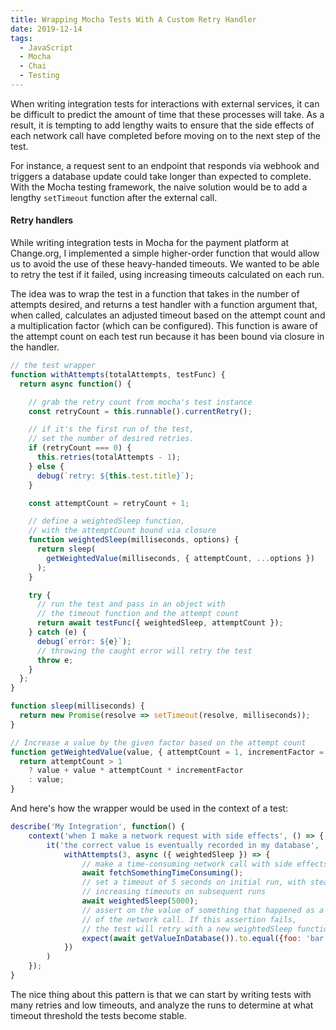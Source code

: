 ```yaml
---
title: Wrapping Mocha Tests With A Custom Retry Handler
date: 2019-12-14
tags:
  - JavaScript
  - Mocha
  - Chai
  - Testing
---
```


When writing integration tests for interactions with external services, it can be difficult to predict the amount of time that these processes will take. As a result, it is tempting to add lengthy waits to ensure that the side effects of each network call have completed before moving on to the next step of the test.

For instance, a request sent to an endpoint that responds via webhook and triggers a database update could take longer than expected to complete. With the Mocha testing framework, the naive solution would be to add a lengthy `setTimeout` function after the external call.

#### Retry handlers

While writing integration tests in Mocha for the payment platform at Change.org, I implemented a simple higher-order function that would allow us to avoid the use of these heavy-handed timeouts. We wanted to be able to retry the test if it failed, using increasing timeouts calculated on each run.

The idea was to wrap the test in a function that takes in the number of attempts desired, and returns a test handler with a function argument that, when called, calculates an adjusted timeout based on the attempt count and a multiplication factor (which can be configured). This function is aware of the attempt count on each test run because it has been bound via closure in the handler.

```js:title=test_utils.js
// the test wrapper
function withAttempts(totalAttempts, testFunc) {
  return async function() {

    // grab the retry count from mocha's test instance
    const retryCount = this.runnable().currentRetry();

    // if it's the first run of the test, 
    // set the number of desired retries.
    if (retryCount === 0) {
      this.retries(totalAttempts - 1);
    } else {
      debug(`retry: ${this.test.title}`);
    }

    const attemptCount = retryCount + 1;

    // define a weightedSleep function, 
    // with the attemptCount bound via closure
    function weightedSleep(milliseconds, options) {
      return sleep(
        getWeightedValue(milliseconds, { attemptCount, ...options })
      );
    }

    try {
      // run the test and pass in an object with 
      // the timeout function and the attempt count
      return await testFunc({ weightedSleep, attemptCount });
    } catch (e) {
      debug(`error: ${e}`);
      // throwing the caught error will retry the test
      throw e;
    }
  };
}

function sleep(milliseconds) {
  return new Promise(resolve => setTimeout(resolve, milliseconds));
}

// Increase a value by the given factor based on the attempt count
function getWeightedValue(value, { attemptCount = 1, incrementFactor = 0.5 }) {
  return attemptCount > 1
    ? value + value * attemptCount * incrementFactor
    : value;
}
```

And here's how the wrapper would be used in the context of a test:

```js:title=my_integration.test.js
describe('My Integration', function() {
    context('when I make a network request with side effects', () => {
        it('the correct value is eventually recorded in my database', 
            withAttempts(3, async ({ weightedSleep }) => {
                // make a time-consuming network call with side effects
                await fetchSomethingTimeConsuming();
                // set a timeout of 5 seconds on initial run, with steadily
                // increasing timeouts on subsequent runs
                await weightedSleep(5000);
                // assert on the value of something that happened as a side effect
                // of the network call. If this assertion fails,
                // the test will retry with a new weightedSleep function
                expect(await getValueInDatabase()).to.equal({foo: 'bar'})
            })
        )
    });
}
```

The nice thing about this pattern is that we can start by writing tests with many retries and low timeouts, and analyze the runs to determine at what timeout threshold the tests become stable.
